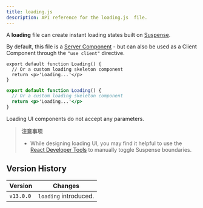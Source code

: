 ```yaml
---
title: loading.js
description: API reference for the loading.js  file.
---
```



A **loading** file can create instant loading states built on [Suspense](/docs/app/building-your-application/routing/loading-ui-and-streaming).

By default, this file is a [Server Component](/docs/getting-started/react-essentials#server-components) - but can also be used as a Client Component through the `"use client"` directive.

```tsx filename="app/feed/loading.tsx" switcher
export default function Loading() {
  // Or a custom loading skeleton component
  return <p>'Loading...'</p>
}
```

```jsx filename="app/feed/loading.js" switcher
export default function Loading() {
  // Or a custom loading skeleton component
  return <p>'Loading...'</p>
}
```

Loading UI components do not accept any parameters.

> **注意事项**
>
> - While designing loading UI, you may find it helpful to use the [React Developer Tools](https://react.dev/learn/react-developer-tools) to manually toggle Suspense boundaries.

## Version History

| Version   | Changes               |
| --------- | --------------------- |
| `v13.0.0` | `loading` introduced. |
